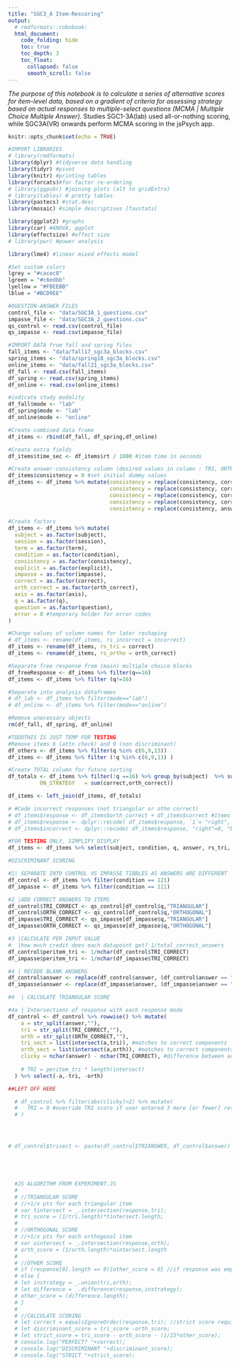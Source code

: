 ```yaml
---
title: "SGC3_A Item-Rescoring"
output: 
  # rmdformats::robobook:
  html_document:
    code_folding: hide
    toc: true
    toc_depth: 3
    toc_float:
      collapsed: false
      smooth_scroll: false
---
```


*The purpose of this notebook is to calculate a series of alternative scores for item-level data, based on a gradient of criteria for assessing strategy based on actual responses to multiple-select questions (MCMA | Multiple Choice Multiple Answer).* Studies SGC1-3A(lab) used all-or-nothing scoring, while SGC3A(VR) onwards perform MCMA scoring in the jsPsych app. 

```r
knitr::opts_chunk$set(echo = TRUE)

#IMPORT LIBRARIES
# library(rmdformats)
library(dplyr) #tidyverse data handling
library(tidyr) #pivot
library(knitr) #printing tables
library(forcats)#for factor re-ordering
# library(ggpubr) #joining plots (alt to gridExtra)
# library(tables) # pretty tables
library(pastecs) #stat.desc
library(mosaic) #simple descriptives [favstats]

library(ggplot2) #graphs
library(car) #ANOVA, qqplot
library(effectsize) #effect size
# library(pwr) #power analysis

library(lme4) #linear mixed effects model

#Set custom colors 
lgrey = "#cacec8"
lgreen = "#c6edbb"
lyellow = "#FBEEBB"
lblue = "#BCD9EE"


```
  
```r

#QUESTION-ANSWER FILES
control_file <- "data/SGC3A_1_questions.csv"
impasse_file <- "data/SGC3A_2_questions.csv"
qs_control <- read.csv(control_file)
qs_impasse <- read.csv(impasse_file)

#IMPORT DATA from fall and spring files
fall_items <- "data/fall17_sgc3a_blocks.csv"
spring_items <- "data/spring18_sgc3a_blocks.csv"
online_items <- "data/fall21_sgc3a_blocks.csv"
df_fall <- read.csv(fall_items)
df_spring <- read.csv(spring_items)
df_online <- read.csv(online_items)

#indicate study modality
df_fall$mode <- "lab"
df_spring$mode <- "lab"
df_online$mode <- "online"

#Create combined data frame
df_items <- rbind(df_fall, df_spring,df_online)

#Create extra fields 
df_items$time_sec <- df_items$rt / 1000 #item time in seconds

#Create answer-consistency column (desired values in column : TRI, ORTH, BOTH, NONE)
df_items$consistency = 0 #set initial dummy values
df_items <- df_items %>% mutate(consistency = replace(consistency, correct==1 & orth_correct==1, "Both"), #both
                                consistency = replace(consistency, correct==0 & orth_correct==1, "Ortho"), #orthogonal
                                consistency = replace(consistency, correct==1 & orth_correct==0, "Tri"), #triangular
                                consistency = replace(consistency, correct==0 & orth_correct==0, "Neither"), #neither
                                consistency = replace(consistency, answer=="", "BLANK")) #neither and BLANK
                   
#Create factors 
df_items <- df_items %>% mutate(
  subject = as.factor(subject),
  session = as.factor(session),
  term = as.factor(term),
  condition = as.factor(condition),
  consistency = as.factor(consistency),
  explicit = as.factor(explicit),
  impasse = as.factor(impasse),
  correct = as.factor(correct),
  orth_correct = as.factor(orth_correct),
  axis = as.factor(axis),
  q = as.factor(q),
  question = as.factor(question),
  error = 0 #temporary holder for error codes
)

#Change values of column names for later reshaping
# df_items <- rename(df_items, rs_incorrect = incorrect)
df_items <- rename(df_items, rs_tri = correct)
df_items <- rename(df_items, rs_ortho = orth_correct)

#Separate free response from (main) multiple choice blocks
df_freeResponse <- df_items %>% filter(q==16)
df_items <- df_items %>% filter (q!=16)

#Separate into analysis dataframes
# df_lab <- df_items %>% filter(mode=="lab")
# df_online <- df_items %>% filter(mode=="online")

#Remove unecessary objects
rm(df_fall, df_spring, df_online)
```

```r

#TODOTHIS IS JUST TEMP FOR TESTING
#Remove items 6 (attn check) and 9 (non discriminant)
df_others <- df_items %>% filter(q %in% c(6,9,13))
df_items <- df_items %>% filter (!q %in% c(6,9,13) )

#Create TOTAL column for future sorting
df_totals <- df_items %>% filter(!q ==16) %>% group_by(subject)  %>% summarise(TOTAL_CORRECT = sum(correct),
          ON_STRATEGY   = sum(correct,orth_correct))

df_items <- left_join(df_items, df_totals)

# #Code incorrect responses (not triangular or otho correct)
# df_items$response <- df_items$orth_correct + df_items$correct #items not correct in tri or orth interpretation
# df_items$response <- dplyr::recode( df_items$response, `1`= "right", `2`="both", `0`="wrong" )
# df_items$incorrect <- dplyr::recode( df_items$response, "right"=0, "both"=0, "wrong"=1 )

```


```r


#FOR TESTING ONLY, SIMPLIFY DISPLAY
df_items <- df_items %>% select(subject, condition, q, answer, rs_tri, rs_ortho)

#DISCRIMINANT SCORING

#1| SEPARATE INTO CONTROL VS IMPASSE TIBBLES AS ANSWERS ARE DIFFERENT
df_control <- df_items %>% filter(condition == 121)
df_impasse <- df_items %>% filter(condition == 111)

#2 |ADD CORRECT ANSWERS TO ITEMS 
df_control$TRI_CORRECT <- qs_control[df_control$q,"TRIANGULAR"]
df_control$ORTH_CORRECT <- qs_control[df_control$q,"ORTHOGONAL"]
df_impasse$TRI_CORRECT <- qs_impasse[df_impasse$q,"TRIANGULAR"]
df_impasse$ORTH_CORRECT <- qs_impasse[df_impasse$q,"ORTHOGONAL"]

#3 |CALCULATE PER INPUT VALUE 
#  |how much credit does each datapoint get? 1/total_correct_answers
df_control$peritem_tri <- 1/nchar(df_control$TRI_CORRECT)
df_impasse$peritem_tri <- 1/nchar(df_impasse$TRI_CORRECT)

#4 | RECODE BLANK ANSWERS
df_control$answer <- replace(df_control$answer, (df_control$answer == ""),"-")
df_impasse$answer <- replace(df_impasse$answer, (df_impasse$answer == ""),"-")

#4  | CALCULATE TRIANGULAR SCORE

#4a | Intersections of response with each response mode
df_control <- df_control %>% rowwise() %>% mutate(
    a = str_split(answer,""), 
    tri = str_split(TRI_CORRECT,""),
    orth = str_split(ORTH_CORRECT,""),
    tri_sect = list(intersect(a,tri)), #matches to correct components
    orth_sect = list(intersect(a,orth)), #matches to correct components
    clicky = nchar(answer) - nchar(TRI_CORRECT), #difference between actual & correct num data points
    
    # TRI = peritem_tri * length(intersect)
  ) %>% select(-a,-tri, -orth) 

##LEFT OFF HERE 

  # df_control %>% filter(abs(clicky)>2) %>% mutate(
  #   TRI = 0 #override TRI score if user entered 3 more [or fewer] responses than required
  # )




# df_control$trisect <- paste(df_control$TRIANSWER, df_control$answer)





  #JS ALGORITHM FROM EXPERIMENT.JS 
  # 
  # //TRIANGULAR SCORE
  # //+1/x pts for each triangular item
  # var tintersect = _.intersection(response,tri);
  # tri_score = (1/tri.length)*tintersect.length;
  # 
  # //ORTHOGONAL SCORE
  # //+1/x pts for each orthogonal item
  # var ointersect = _.intersection(response,orth);
  # orth_score = (1/orth.length)*ointersect.length
  # 
  # //OTHER SCORE
  # if (response[0].length == 0){other_score = 0} //if response was empty set
  # else {
  # let instrategy = _.union(tri,orth); 
  # let difference = _.difference(response,instrategy);
  # other_score = (difference.length);
  # }
  # 
  # //CALCULATE SCORING
  # let correct = equalsIgnoreOrder(response,tri); //strict score requires exact match 
  # let discriminant_score = tri_score -orth_score;
  # let strict_score = tri_score - orth_score - (1/15*other_score);
  # console.log("PERFECT? "+correct);
  # console.log("DISCRIMINANT "+discriminant_score);
  # console.log("STRICT "+strict_score);
```
